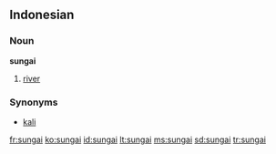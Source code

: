 ==Indonesian==

===Noun===
'''sungai'''

# [[river]]

===Synonyms===
* [[kali]]

[[fr:sungai]]
[[ko:sungai]]
[[id:sungai]]
[[lt:sungai]]
[[ms:sungai]]
[[sd:sungai]]
[[tr:sungai]]